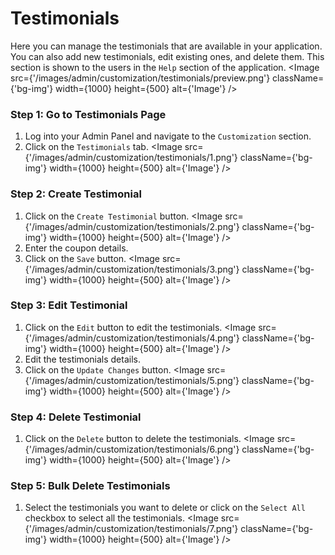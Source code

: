 
# Testimonials

Here you can manage the testimonials that are available in your application. You can also add new testimonials, edit existing ones, and delete them. This section is shown to the users in the `Help` section of the application.
<Image src={'/images/admin/customization/testimonials/preview.png'} className={'bg-img'} width={1000} height={500} alt={'Image'} />

### Step 1: Go to Testimonials Page
1. Log into your Admin Panel and navigate to the `Customization` section.
2. Click on the `Testimonials` tab.
<Image src={'/images/admin/customization/testimonials/1.png'} className={'bg-img'} width={1000} height={500} alt={'Image'} />

### Step 2: Create Testimonial
1. Click on the `Create Testimonial` button.
<Image src={'/images/admin/customization/testimonials/2.png'} className={'bg-img'} width={1000} height={500} alt={'Image'} />
2. Enter the coupon details.
3. Click on the `Save` button.
<Image src={'/images/admin/customization/testimonials/3.png'} className={'bg-img'} width={1000} height={500} alt={'Image'} />

### Step 3: Edit Testimonial
1. Click on the `Edit` button to edit the testimonials.
<Image src={'/images/admin/customization/testimonials/4.png'} className={'bg-img'} width={1000} height={500} alt={'Image'} />
2. Edit the testimonials details.
3. Click on the `Update Changes` button.
<Image src={'/images/admin/customization/testimonials/5.png'} className={'bg-img'} width={1000} height={500} alt={'Image'} />

### Step 4: Delete Testimonial
1. Click on the `Delete` button to delete the testimonials.
<Image src={'/images/admin/customization/testimonials/6.png'} className={'bg-img'} width={1000} height={500} alt={'Image'} />

### Step 5: Bulk Delete Testimonials
1. Select the testimonials you want to delete or click on the `Select All` checkbox to select all the testimonials.
<Image src={'/images/admin/customization/testimonials/7.png'} className={'bg-img'} width={1000} height={500} alt={'Image'} />
